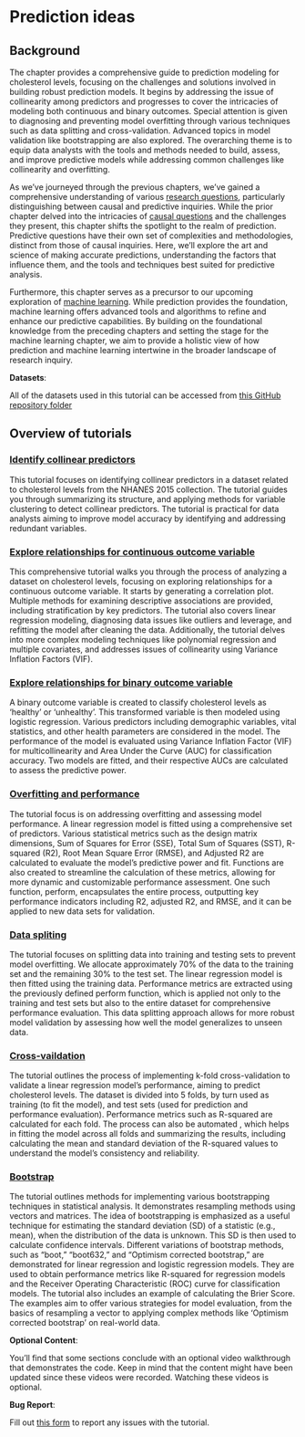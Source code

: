 # Prediction ideas

## Background

The chapter provides a comprehensive guide to prediction modeling for cholesterol levels, focusing on the challenges and solutions involved in building robust prediction models. It begins by addressing the issue of collinearity among predictors and progresses to cover the intricacies of modeling both continuous and binary outcomes. Special attention is given to diagnosing and preventing model overfitting through various techniques such as data splitting and cross-validation. Advanced topics in model validation like bootstrapping are also explored. The overarching theme is to equip data analysts with the tools and methods needed to build, assess, and improve predictive models while addressing common challenges like collinearity and overfitting.

::: column-margin
As we've journeyed through the previous chapters, we've gained a comprehensive understanding of various [research questions](researchquestion.html), particularly distinguishing between causal and predictive inquiries. While the prior chapter delved into the intricacies of [causal questions](confounding.html) and the challenges they present, this chapter shifts the spotlight to the realm of prediction. Predictive questions have their own set of complexities and methodologies, distinct from those of causal inquiries. Here, we'll explore the art and science of making accurate predictions, understanding the factors that influence them, and the tools and techniques best suited for predictive analysis.

Furthermore, this chapter serves as a precursor to our upcoming exploration of [machine learning](machinelearning.html). While prediction provides the foundation, machine learning offers advanced tools and algorithms to refine and enhance our predictive capabilities. By building on the foundational knowledge from the preceding chapters and setting the stage for the machine learning chapter, we aim to provide a holistic view of how prediction and machine learning intertwine in the broader landscape of research inquiry.
:::

::: callout-important
**Datasets**:

All of the datasets used in this tutorial can be accessed from [this GitHub repository folder](https://github.com/ehsanx/EpiMethods/tree/main/Data/predictivefactors)
:::

## Overview of tutorials

### [Identify collinear predictors](predictivefactors1.html)

This tutorial focuses on identifying collinear predictors in a dataset related to cholesterol levels from the NHANES 2015 collection. The tutorial guides you through summarizing its structure, and applying methods for variable clustering to detect collinear predictors. The tutorial is practical for data analysts aiming to improve model accuracy by identifying and addressing redundant variables.

### [Explore relationships for continuous outcome variable](predictivefactors2.html)

This comprehensive tutorial walks you through the process of analyzing a dataset on cholesterol levels, focusing on exploring relationships for a continuous outcome variable. It starts by generating a correlation plot. Multiple methods for examining descriptive associations are provided, including stratification by key predictors. The tutorial also covers linear regression modeling, diagnosing data issues like outliers and leverage, and refitting the model after cleaning the data. Additionally, the tutorial delves into more complex modeling techniques like polynomial regression and multiple covariates, and addresses issues of collinearity using Variance Inflation Factors (VIF).

### [Explore relationships for binary outcome variable](predictivefactors3.html)

A binary outcome variable is created to classify cholesterol levels as 'healthy' or 'unhealthy'. This transformed variable is then modeled using logistic regression. Various predictors including demographic variables, vital statistics, and other health parameters are considered in the model. The performance of the model is evaluated using Variance Inflation Factor (VIF) for multicollinearity and Area Under the Curve (AUC) for classification accuracy. Two models are fitted, and their respective AUCs are calculated to assess the predictive power.

### [Overfitting and performance](predictivefactors4.html)

The tutorial focus is on addressing overfitting and assessing model performance. A linear regression model is fitted using a comprehensive set of predictors. Various statistical metrics such as the design matrix dimensions, Sum of Squares for Error (SSE), Total Sum of Squares (SST), R-squared (R2), Root Mean Square Error (RMSE), and Adjusted R2 are calculated to evaluate the model's predictive power and fit. Functions are also created to streamline the calculation of these metrics, allowing for more dynamic and customizable performance assessment. One such function, perform, encapsulates the entire process, outputting key performance indicators including R2, adjusted R2, and RMSE, and it can be applied to new data sets for validation.

### [Data spliting](predictivefactors5.html)

The tutorial focuses on splitting data into training and testing sets to prevent model overfitting. We allocate approximately 70% of the data to the training set and the remaining 30% to the test set. The linear regression model is then fitted using the training data. Performance metrics are extracted using the previously defined perform function, which is applied not only to the training and test sets but also to the entire dataset for comprehensive performance evaluation. This data splitting approach allows for more robust model validation by assessing how well the model generalizes to unseen data.

### [Cross-vaildation](predictivefactors6.html)

The tutorial outlines the process of implementing k-fold cross-validation to validate a linear regression model's performance, aiming to predict cholesterol levels. The dataset is divided into 5 folds, by turn used as training (to fit the model), and test sets (used for prediction and performance evaluation). Performance metrics such as R-squared are calculated for each fold. The process can also be automated , which helps in fitting the model across all folds and summarizing the results, including calculating the mean and standard deviation of the R-squared values to understand the model's consistency and reliability.

### [Bootstrap](predictivefactors7.html)

The tutorial outlines methods for implementing various bootstrapping techniques in statistical analysis. It demonstrates resampling methods using vectors and matrices. The idea of bootstrapping is emphasized as a useful technique for estimating the standard deviation (SD) of a statistic (e.g., mean), when the distribution of the data is unknown. This SD is then used to calculate confidence intervals. Different variations of bootstrap methods, such as "boot," "boot632," and "Optimism corrected bootstrap," are demonstrated for linear regression and logistic regression models. They are used to obtain performance metrics like R-squared for regression models and the Receiver Operating Characteristic (ROC) curve for classification models. The tutorial also includes an example of calculating the Brier Score. The examples aim to offer various strategies for model evaluation, from the basics of resampling a vector to applying complex methods like 'Optimism corrected bootstrap' on real-world data.

::: callout-tip
**Optional Content**:

You'll find that some sections conclude with an optional video walkthrough that demonstrates the code. Keep in mind that the content might have been updated since these videos were recorded. Watching these videos is optional.
:::

::: callout-warning
**Bug Report**:

Fill out [this form](https://forms.gle/YSwuiebtb1E9wjHu9) to report any issues with the tutorial.
:::
